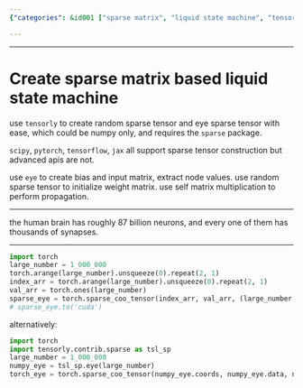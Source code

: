 ```yaml
---
{"categories": &id001 ["sparse matrix", "liquid state machine", "tensorly", "torch", "efficient data processing", "complex datasets", "brain neurons"], "category": "Tensorly and Torch-based Liquid State Machine for Efficient Data Processing of Complex Datasets like Brain Neurons", "date": "2023-12-22 23:52:59", "description": "This text explains the process of creating a sparse matrix-based liquid state machine using tensorly and torch libraries. It focuses on efficient data processing for intricate datasets such as brain neurons.", "tags": *id001, "title": "Create sparse matrix based liquid state machine"}

---
```


------

# Create sparse matrix based liquid state machine

use `tensorly` to create random sparse tensor and eye sparse tensor with ease, which could be numpy only, and requires the `sparse` package.

`scipy`, `pytorch`, `tensorflow`, `jax` all support sparse tensor construction but advanced apis are not.

use `eye` to create bias and input matrix, extract node values. use random sparse tensor to initialize weight matrix. use self matrix multiplication to perform propagation.

------

the human brain has roughly 87 billion neurons, and every one of them has thousands of synapses.

------

```python
import torch
large_number = 1_000_000
torch.arange(large_number).unsqueeze(0).repeat(2, 1)
index_arr = torch.arange(large_number).unsqueeze(0).repeat(2, 1)
val_arr = torch.ones(large_number)
sparse_eye = torch.sparse_coo_tensor(index_arr, val_arr, (large_number, large_number))
# sparse_eye.to('cuda')
```

alternatively:

```python
import torch
import tensorly.contrib.sparse as tsl_sp
large_number = 1_000_000
numpy_eye = tsl_sp.eye(large_number)
torch_eye = torch.sparse_coo_tensor(numpy_eye.coords, numpy_eye.data, numpy_eye.shape)
```

